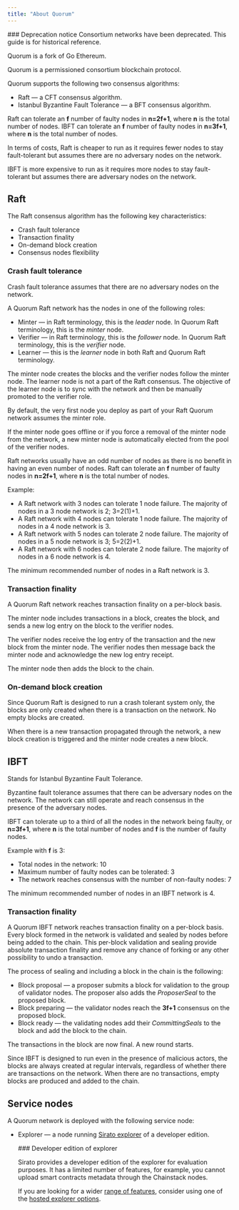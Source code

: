 ```yaml
---
title: "About Quorum"
---
```


<Warning>
  ### Deprecation notice
  Consortium networks have been deprecated. This guide is for historical reference.
</Warning>

Quorum is a fork of Go Ethereum.

Quorum is a permissioned consortium blockchain protocol.

Quorum supports the following two consensus algorithms:

* Raft — a CFT consensus algorithm.
* Istanbul Byzantine Fault Tolerance — a BFT consensus algorithm.

Raft can tolerate an **f** number of faulty nodes in **n=2f+1**, where **n** is the total number of nodes. IBFT can tolerate an **f** number of faulty nodes in **n=3f+1**, where **n** is the total number of nodes.

In terms of costs, Raft is cheaper to run as it requires fewer nodes to stay fault-tolerant but assumes there are no adversary nodes on the network.

IBFT is more expensive to run as it requires more nodes to stay fault-tolerant but assumes there are adversary nodes on the network.

## Raft

The Raft consensus algorithm has the following key characteristics:

* Crash fault tolerance
* Transaction finality
* On-demand block creation
* Consensus nodes flexibility

### Crash fault tolerance

Crash fault tolerance assumes that there are no adversary nodes on the network.

A Quorum Raft network has the nodes in one of the following roles:

* Minter — in Raft terminology, this is the *leader* node. In Quorum Raft terminology, this is the *minter* node.
* Verifier — in Raft terminology, this is the *follower* node. In Quorum Raft terminology, this is the *verifier* node.
* Learner — this is the *learner* node in both Raft and Quorum Raft terminology.

The minter node creates the blocks and the verifier nodes follow the minter node. The learner node is not a part of the Raft consensus. The objective of the learner node is to sync with the network and then be manually promoted to the verifier role.

By default, the very first node you deploy as part of your Raft Quorum network assumes the minter role.

If the minter node goes offline or if you force a removal of the minter node from the network, a new minter node is automatically elected from the pool of the verifier nodes.

Raft networks usually have an odd number of nodes as there is no benefit in having an even number of nodes. Raft can tolerate an **f** number of faulty nodes in **n=2f+1**, where **n** is the total number of nodes.

Example:

* A Raft network with 3 nodes can tolerate 1 node failure. The majority of nodes in a 3 node network is 2; 3=2(1)+1.
* A Raft network with 4 nodes can tolerate 1 node failure. The majority of nodes in a 4 node network is 3.
* A Raft network with 5 nodes can tolerate 2 node failure. The majority of nodes in a 5 node network is 3; 5=2(2)+1.
* A Raft network with 6 nodes can tolerate 2 node failure. The majority of nodes in a 6 node network is 4.

The minimum recommended number of nodes in a Raft network is 3.

### Transaction finality

A Quorum Raft network reaches transaction finality on a per-block basis.

The minter node includes transactions in a block, creates the block, and sends a new log entry on the block to the verifier nodes.

The verifier nodes receive the log entry of the transaction and the new block from the minter node. The verifier nodes then message back the minter node and acknowledge the new log entry receipt.

The minter node then adds the block to the chain.

### On-demand block creation

Since Quorum Raft is designed to run a crash tolerant system only, the blocks are only created when there is a transaction on the network. No empty blocks are created.

When there is a new transaction propagated through the network, a new block creation is triggered and the minter node creates a new block.

## IBFT

Stands for Istanbul Byzantine Fault Tolerance.

Byzantine fault tolerance assumes that there can be adversary nodes on the network. The network can still operate and reach consensus in the presence of the adversary nodes.

IBFT can tolerate up to a third of all the nodes in the network being faulty, or **n=3f+1**, where **n** is the total number of nodes and **f** is the number of faulty nodes.

Example with **f** is 3:

* Total nodes in the network: 10
* Maximum number of faulty nodes can be tolerated: 3
* The network reaches consensus with the number of non-faulty nodes: 7

The minimum recommended number of nodes in an IBFT network is 4.

### Transaction finality

A Quorum IBFT network reaches transaction finality on a per-block basis. Every block formed in the network is validated and sealed by nodes before being added to the chain. This per-block validation and sealing provide absolute transaction finality and remove any chance of forking or any other possibility to undo a transaction.

The process of sealing and including a block in the chain is the following:

* Block proposal — a proposer submits a block for validation to the group of validator nodes. The proposer also adds the *ProposerSeal* to the proposed block.
* Block preparing — the validator nodes reach the **3f+1** consensus on the proposed block.
* Block ready — the validating nodes add their *CommittingSeals* to the block and add the block to the chain.

The transactions in the block are now final. A new round starts.

Since IBFT is designed to run even in the presence of malicious actors, the blocks are always created at regular intervals, regardless of whether there are transactions on the network. When there are no transactions, empty blocks are produced and added to the chain.

## Service nodes

A Quorum network is deployed with the following service node:

* Explorer — a node running [Sirato explorer](https://github.com/web3labs/sirato-free) of a developer edition.

  <Warning>
    ### Developer edition of explorer

    Sirato provides a developer edition of the explorer for evaluation purposes. It has a limited number of features, for example, you cannot upload smart contracts metadata through the Chainstack nodes.

    If you are looking for a wider [range of features](https://docs.sirato.io/features/navigation), consider using one of the [hosted explorer options](https://www.web3labs.com/referrals/chainstack).
  </Warning>

